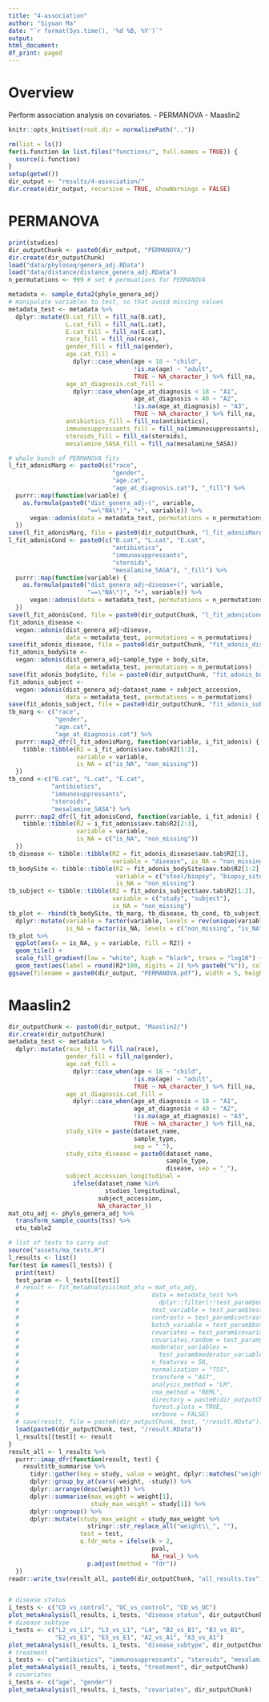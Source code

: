 ```yaml
---
title: "4-association"
author: "Siyuan Ma"
date: "`r format(Sys.time(), '%d %B, %Y')`"
output:
html_document:
df_print: paged
---
```

# Overview
Perform association analysis on covariates.
- PERMANOVA
- Maaslin2

```r
knitr::opts_knit$set(root.dir = normalizePath(".."))
```
```r
rm(list = ls())
for(i.function in list.files("functions/", full.names = TRUE)) {
  source(i.function)
}
setup(getwd())
dir_output <- "results/4-association/"
dir.create(dir_output, recursive = TRUE, showWarnings = FALSE)
```
# PERMANOVA
```r
print(studies)
dir_outputChunk <- paste0(dir_output, "PERMANOVA/")
dir.create(dir_outputChunk)
load("data/phyloseq/genera_adj.RData")
load("data/distance/distance_genera_adj.RData")
n_permutations <- 999 # set # permuations for PERMANOVA

metadata <- sample_data2(phylo_genera_adj)
# manipulate variables to test, so that avoid missing values
metadata_test <- metadata %>% 
  dplyr::mutate(B.cat_fill = fill_na(B.cat),
                L.cat_fill = fill_na(L.cat),
                E.cat_fill = fill_na(E.cat),
                race_fill = fill_na(race),
                gender_fill = fill_na(gender),
                age.cat_fill = 
                  dplyr::case_when(age < 18 ~ "child",
                                   !is.na(age) ~ "adult",
                                   TRUE ~ NA_character_) %>% fill_na,
                age_at_diagnosis.cat_fill = 
                  dplyr::case_when(age_at_diagnosis < 18 ~ "A1",
                                   age_at_diagnosis < 40 ~ "A2",
                                   !is.na(age_at_diagnosis) ~ "A3",
                                   TRUE ~ NA_character_) %>% fill_na,
                antibiotics_fill = fill_na(antibiotics),
                immunosuppressants_fill = fill_na(immunosuppressants),
                steroids_fill = fill_na(steroids),
                mesalamine_5ASA_fill = fill_na(mesalamine_5ASA))

# whole bunch of PERMANOVA fits
l_fit_adonisMarg <- paste0(c("race", 
                             "gender", 
                             "age.cat", 
                             "age_at_diagnosis.cat"), "_fill") %>% 
  purrr::map(function(variable) {
    as.formula(paste0("dist_genera_adj~(", variable,
                      "==\"NA\")", "+", variable)) %>% 
      vegan::adonis(data = metadata_test, permutations = n_permutations)
  })
save(l_fit_adonisMarg, file = paste0(dir_outputChunk, "l_fit_adonisMarg.RData"))
l_fit_adonisCond <- paste0(c("B.cat", "L.cat", "E.cat", 
                             "antibiotics",
                             "immunosuppressants",
                             "steroids",
                             "mesalamine_5ASA"), "_fill") %>% 
  purrr::map(function(variable) {
    as.formula(paste0("dist_genera_adj~disease+(", variable,
                      "==\"NA\")", "+", variable)) %>% 
      vegan::adonis(data = metadata_test, permutations = n_permutations)
  })
save(l_fit_adonisCond, file = paste0(dir_outputChunk, "l_fit_adonisCond.RData"))
fit_adonis_disease <- 
  vegan::adonis(dist_genera_adj~disease,
                data = metadata_test, permutations = n_permutations)
save(fit_adonis_disease, file = paste0(dir_outputChunk, "fit_adonis_disease.RData"))
fit_adonis_bodySite <- 
  vegan::adonis(dist_genera_adj~sample_type + body_site,
                data = metadata_test, permutations = n_permutations)
save(fit_adonis_bodySite, file = paste0(dir_outputChunk, "fit_adonis_bodySite.RData"))
fit_adonis_subject <- 
  vegan::adonis(dist_genera_adj~dataset_name + subject_accession,
                data = metadata_test, permutations = n_permutations)
save(fit_adonis_subject, file = paste0(dir_outputChunk, "fit_adonis_subject.RData"))
tb_marg <- c("race", 
             "gender", 
             "age.cat", 
             "age_at_diagnosis.cat") %>% 
  purrr::map2_dfr(l_fit_adonisMarg, function(variable, i_fit_adonis) {
    tibble::tibble(R2 = i_fit_adonis$aov.tab$R2[1:2],
                   variable = variable,
                   is_NA = c("is_NA", "non_missing"))
  })
tb_cond <-c("B.cat", "L.cat", "E.cat", 
            "antibiotics",
            "immunosuppressants",
            "steroids",
            "mesalamine_5ASA") %>% 
  purrr::map2_dfr(l_fit_adonisCond, function(variable, i_fit_adonis) {
    tibble::tibble(R2 = i_fit_adonis$aov.tab$R2[2:3],
                   variable = variable,
                   is_NA = c("is_NA", "non_missing"))
  })
tb_disease <- tibble::tibble(R2 = fit_adonis_disease$aov.tab$R2[1], 
                             variable = "disease", is_NA = "non_missing")
tb_bodySite <- tibble::tibble(R2 = fit_adonis_bodySite$aov.tab$R2[1:2], 
                              variable = c("stool/biopsy", "biopsy_site"), 
                              is_NA = "non_missing")
tb_subject <- tibble::tibble(R2 = fit_adonis_subject$aov.tab$R2[1:2],
                             variable = c("study", "subject"),
                             is_NA = "non_missing")
tb_plot <- rbind(tb_bodySite, tb_marg, tb_disease, tb_cond, tb_subject) %>% 
  dplyr::mutate(variable = factor(variable, levels = rev(unique(variable))),
                is_NA = factor(is_NA, levels = c("non_missing", "is_NA")))
tb_plot %>% 
  ggplot(aes(x = is_NA, y = variable, fill = R2)) +
  geom_tile() +
  scale_fill_gradient(low = "white", high = "black", trans = "log10") +
  geom_text(aes(label = round(R2*100, digits = 2) %>% paste0("%")), color = "navy")
ggsave(filename = paste0(dir_output, "PERMANOVA.pdf"), width = 5, height = 6)
```
# Maaslin2
```r
dir_outputChunk <- paste0(dir_output, "Maaslin2/")
dir.create(dir_outputChunk)
metadata_test <- metadata %>% 
  dplyr::mutate(race_fill = fill_na(race),
                gender_fill = fill_na(gender),
                age.cat_fill = 
                  dplyr::case_when(age < 18 ~ "child",
                                   !is.na(age) ~ "adult",
                                   TRUE ~ NA_character_) %>% fill_na,
                age_at_diagnosis.cat_fill = 
                  dplyr::case_when(age_at_diagnosis < 18 ~ "A1",
                                   age_at_diagnosis < 40 ~ "A2",
                                   !is.na(age_at_diagnosis) ~ "A3",
                                   TRUE ~ NA_character_) %>% fill_na,
                study_site = paste(dataset_name, 
                                   sample_type, 
                                   sep = "_"),
                study_site_disease = paste0(dataset_name, 
                                            sample_type, 
                                            disease, sep = "_"),
                subject_accession_longitudinal =
                  ifelse(dataset_name %in%
                           studies_longitudinal,
                         subject_accession,
                         NA_character_))
mat_otu_adj <- phylo_genera_adj %>% 
  transform_sample_counts(tss) %>%  
  otu_table2

# list of tests to carry out
source("assets/ma_tests.R")
l_results <- list()
for(test in names(l_tests)) {
  print(test)
  test_param <- l_tests[[test]]
  # result <- fit_metaAnalysis(mat_otu = mat_otu_adj,
  #                                     data = metadata_test %>%
  #                                       dplyr::filter(!!test_param$exprs_filter),
  #                                     test_variable = test_param$test_variable,
  #                                     contrasts = test_param$contrasts,
  #                                     batch_variable = test_param$batch_variable,
  #                                     covariates = test_param$covariates,
  #                                     covariates.random = test_param$covariates.random,
  #                                     moderator_variables =
  #                                       test_param$moderator_variables,
  #                                     n_features = 50,
  #                                     normalization = "TSS",
  #                                     transform = "AST",
  #                                     analysis_method = "LM",
  #                                     rma_method = "REML",
  #                                     directory = paste0(dir_outputChunk, test, "/"),
  #                                     forest.plots = TRUE,
  #                                     verbose = FALSE)
  # save(result, file = paste0(dir_outputChunk, test, "/result.RData"))
  load(paste0(dir_outputChunk, test, "/result.RData"))
  l_results[[test]] <- result
}
result_all <- l_results %>% 
  purrr::imap_dfr(function(result, test) {
    result$tb_summarise %>% 
      tidyr::gather(key = study, value = weight, dplyr::matches("weight_")) %>% 
      dplyr::group_by_at(vars(-weight, -study)) %>% 
      dplyr::arrange(desc(weight)) %>% 
      dplyr::summarise(max_weight = weight[1],
                       study_max_weight = study[1]) %>% 
      dplyr::ungroup() %>% 
      dplyr::mutate(study_max_weight = study_max_weight %>% 
                      stringr::str_replace_all("weight\\_", ""),
                    test = test,
                    q.fdr_meta = ifelse(k > 2,
                                        pval,
                                        NA_real_) %>% 
                      p.adjust(method = "fdr"))
  })
readr::write_tsv(result_all, paste0(dir_outputChunk, "all_results.tsv"))


# disease status
i_tests <- c("CD_vs_control", "UC_vs_control", "CD_vs_UC")
plot_metaAnalysis(l_results, i_tests, "disease_status", dir_outputChunk)
# disease subtype
i_tests <- c("L2_vs_L1", "L3_vs_L1", "L4", "B2_vs_B1", "B3_vs_B1", 
             "E2_vs_E1", "E3_vs_E1", "A2_vs_A1", "A3_vs_A1")
plot_metaAnalysis(l_results, i_tests, "disease_subtype", dir_outputChunk)
# treatment
i_tests <- c("antibiotics", "immunosuppressants", "steroids", "mesalamine_5ASA")
plot_metaAnalysis(l_results, i_tests, "treatment", dir_outputChunk)
# covariates
i_tests <- c("age", "gender")
plot_metaAnalysis(l_results, i_tests, "covariates", dir_outputChunk)
```

